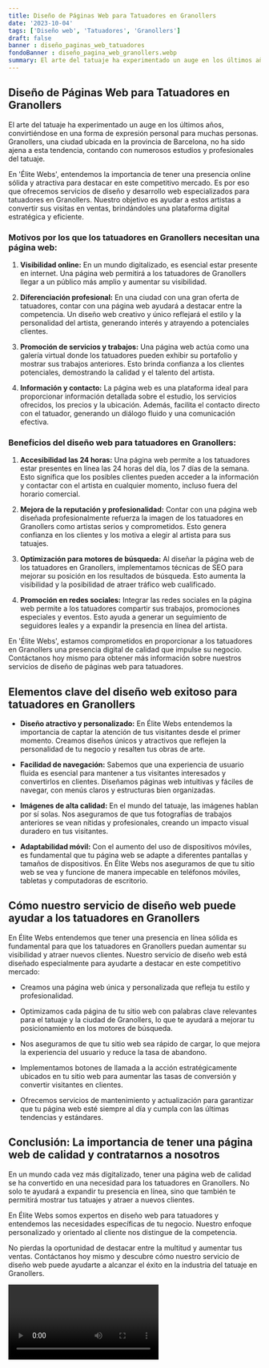 ```yaml
---
title: Diseño de Páginas Web para Tatuadores en Granollers
date: '2023-10-04'
tags: ['Diseño web', 'Tatuadores', 'Granollers']
draft: false
banner : diseño_paginas_web_tatuadores
fondoBanner : diseño_pagina_web_granollers.webp
summary: El arte del tatuaje ha experimentado un auge en los últimos años, convirtiéndose en una forma de expresión personal para muchas personas. Granollers, una ciudad ubicada en la provincia de Barcelona, no ha sido ajena a esta tendencia, contando con numerosos estudios y profesionales del tatuaje.
---
```


## Diseño de Páginas Web para Tatuadores en Granollers

El arte del tatuaje ha experimentado un auge en los últimos años, convirtiéndose en una forma de expresión personal para muchas personas. Granollers, una ciudad ubicada en la provincia de Barcelona, no ha sido ajena a esta tendencia, contando con numerosos estudios y profesionales del tatuaje.

En 'Élite Webs', entendemos la importancia de tener una presencia online sólida y atractiva para destacar en este competitivo mercado. Es por eso que ofrecemos servicios de diseño y desarrollo web especializados para tatuadores en Granollers. Nuestro objetivo es ayudar a estos artistas a convertir sus visitas en ventas, brindándoles una plataforma digital estratégica y eficiente.

### Motivos por los que los tatuadores en Granollers necesitan una página web:

1. **Visibilidad online:** En un mundo digitalizado, es esencial estar presente en internet. Una página web permitirá a los tatuadores de Granollers llegar a un público más amplio y aumentar su visibilidad.

2. **Diferenciación profesional:** En una ciudad con una gran oferta de tatuadores, contar con una página web ayudará a destacar entre la competencia. Un diseño web creativo y único reflejará el estilo y la personalidad del artista, generando interés y atrayendo a potenciales clientes.

3. **Promoción de servicios y trabajos:** Una página web actúa como una galería virtual donde los tatuadores pueden exhibir su portafolio y mostrar sus trabajos anteriores. Esto brinda confianza a los clientes potenciales, demostrando la calidad y el talento del artista.

4. **Información y contacto:** La página web es una plataforma ideal para proporcionar información detallada sobre el estudio, los servicios ofrecidos, los precios y la ubicación. Además, facilita el contacto directo con el tatuador, generando un diálogo fluido y una comunicación efectiva.

### Beneficios del diseño web para tatuadores en Granollers:

1. **Accesibilidad las 24 horas:** Una página web permite a los tatuadores estar presentes en línea las 24 horas del día, los 7 días de la semana. Esto significa que los posibles clientes pueden acceder a la información y contactar con el artista en cualquier momento, incluso fuera del horario comercial.

2. **Mejora de la reputación y profesionalidad:** Contar con una página web diseñada profesionalmente refuerza la imagen de los tatuadores en Granollers como artistas serios y comprometidos. Esto genera confianza en los clientes y los motiva a elegir al artista para sus tatuajes.

3. **Optimización para motores de búsqueda:** Al diseñar la página web de los tatuadores en Granollers, implementamos técnicas de SEO para mejorar su posición en los resultados de búsqueda. Esto aumenta la visibilidad y la posibilidad de atraer tráfico web cualificado.

4. **Promoción en redes sociales:** Integrar las redes sociales en la página web permite a los tatuadores compartir sus trabajos, promociones especiales y eventos. Esto ayuda a generar un seguimiento de seguidores leales y a expandir la presencia en línea del artista.

En 'Élite Webs', estamos comprometidos en proporcionar a los tatuadores en Granollers una presencia digital de calidad que impulse su negocio. Contáctanos hoy mismo para obtener más información sobre nuestros servicios de diseño de páginas web para tatuadores.

<GifSeo />

<Cta />

## Elementos clave del diseño web exitoso para tatuadores en Granollers

- **Diseño atractivo y personalizado:** En Élite Webs entendemos la importancia de captar la atención de tus visitantes desde el primer momento. Creamos diseños únicos y atractivos que reflejen la personalidad de tu negocio y resalten tus obras de arte.

- **Facilidad de navegación:** Sabemos que una experiencia de usuario fluida es esencial para mantener a tus visitantes interesados y convertirlos en clientes. Diseñamos páginas web intuitivas y fáciles de navegar, con menús claros y estructuras bien organizadas.

- **Imágenes de alta calidad:** En el mundo del tatuaje, las imágenes hablan por sí solas. Nos aseguramos de que tus fotografías de trabajos anteriores se vean nítidas y profesionales, creando un impacto visual duradero en tus visitantes.

- **Adaptabilidad móvil:** Con el aumento del uso de dispositivos móviles, es fundamental que tu página web se adapte a diferentes pantallas y tamaños de dispositivos. En Élite Webs nos aseguramos de que tu sitio web se vea y funcione de manera impecable en teléfonos móviles, tabletas y computadoras de escritorio.

## Cómo nuestro servicio de diseño web puede ayudar a los tatuadores en Granollers

En Élite Webs entendemos que tener una presencia en línea sólida es fundamental para que los tatuadores en Granollers puedan aumentar su visibilidad y atraer nuevos clientes. Nuestro servicio de diseño web está diseñado especialmente para ayudarte a destacar en este competitivo mercado:

- Creamos una página web única y personalizada que refleja tu estilo y profesionalidad.

- Optimizamos cada página de tu sitio web con palabras clave relevantes para el tatuaje y la ciudad de Granollers, lo que te ayudará a mejorar tu posicionamiento en los motores de búsqueda.

- Nos aseguramos de que tu sitio web sea rápido de cargar, lo que mejora la experiencia del usuario y reduce la tasa de abandono.

- Implementamos botones de llamada a la acción estratégicamente ubicados en tu sitio web para aumentar las tasas de conversión y convertir visitantes en clientes.

- Ofrecemos servicios de mantenimiento y actualización para garantizar que tu página web esté siempre al día y cumpla con las últimas tendencias y estándares.

## Conclusión: La importancia de tener una página web de calidad y contratarnos a nosotros

En un mundo cada vez más digitalizado, tener una página web de calidad se ha convertido en una necesidad para los tatuadores en Granollers. No solo te ayudará a expandir tu presencia en línea, sino que también te permitirá mostrar tus tatuajes y atraer a nuevos clientes.

En Élite Webs somos expertos en diseño web para tatuadores y entendemos las necesidades específicas de tu negocio. Nuestro enfoque personalizado y orientado al cliente nos distingue de la competencia.

No pierdas la oportunidad de destacar entre la multitud y aumentar tus ventas. Contáctanos hoy mismo y descubre cómo nuestro servicio de diseño web puede ayudarte a alcanzar el éxito en la industria del tatuaje en Granollers.

<Video />

<CtaBot job='Tatuadores' city='Granollers'/>

<Gmaps query='Granollers+españa+maps' />